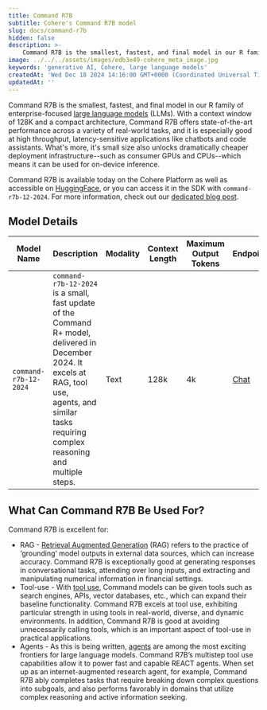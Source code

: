 ```yaml
---
title: Command R7B
subtitle: Cohere's Command R7B model
slug: docs/command-r7b
hidden: false
description: >-
    Command R7B is the smallest, fastest, and final model in our R family of enterprise-focused large language models. It excels at RAG, tool use, and agents.
image: ../../../assets/images/edb3e49-cohere_meta_image.jpg
keywords: 'generative AI, Cohere, large language models'
createdAt: 'Wed Dec 18 2024 14:16:00 GMT+0000 (Coordinated Universal Time)'
updatedAt: ''
---
```


Command R7B is the smallest, fastest, and final model in our R family of enterprise-focused [large language models](https://docs.cohere.com/v1/docs/the-cohere-platform#large-language-models-llms) (LLMs). With a context window of 128K and a compact architecture, Command R7B offers state-of-the-art performance across a variety of real-world tasks, and it is especially good at high throughput, latency-sensitive applications like chatbots and code assistants. What's more, it's small size also unlocks dramatically cheaper deployment infrastructure--such as consumer GPUs and CPUs--which means it can be used for on-device inference.

Command R7B is available today on the Cohere Platform as well as accessible on [HuggingFace](https://huggingface.co/CohereForAI/c4ai-command-r7b-12-2024), or you can access it in the SDK with `command-r7b-12-2024`. For more information, check out our [dedicated blog post](https://cohere.com/blog/command-r7b).

## Model Details
| Model Name               | Description                                                                                                                                                                                                                                         | Modality             | Context Length | Maximum Output Tokens | Endpoints              |
|--------------------------|-----------------------------------------------------------------------------------------------------------------------------------------------------------------------------------------------------------------------------------------------------|----------------------|----------------|-----------------------|------------------------|
| `command-r7b-12-2024`    | `command-r7b-12-2024` is a small, fast update of the Command R+ model, delivered in December 2024. It excels at RAG, tool use, agents, and similar tasks requiring complex reasoning and multiple steps.                                            | Text                 | 128k           | 4k                    | [Chat](/reference/chat)|

## What Can Command R7B Be Used For?
Command R7B is excellent for:

- RAG - [Retrieval Augmented Generation](https://docs.cohere.com/docs/retrieval-augmented-generation-rag) (RAG) refers to the practice of ‘grounding’ model outputs in external data sources, which can increase accuracy. Command R7B is exceptionally good at generating responses in conversational tasks, attending over long inputs, and extracting and manipulating numerical information in financial settings.
- Tool-use - With [tool use](https://docs.cohere.com/docs/tool-use), Command models can be given tools such as search engines, APIs, vector databases, etc., which can expand their baseline functionality. Command R7B excels at tool use, exhibiting particular strength in using tools in real-world, diverse, and dynamic environments. In addition, Command R7B is good at avoiding unnecessarily calling tools, which is an important aspect of tool-use in practical applications. 
- Agents - As this is being written, [agents](https://docs.cohere.com/docs/multi-step-tool-use) are among the most exciting frontiers for large language models. Command R7B’s multistep tool use capabilities allow it to power fast and capable REACT agents. When set up as an internet-augmented research agent, for example, Command R7B ably completes tasks that require breaking down complex questions into subgoals, and also performs favorably in domains that utilize complex reasoning and active information seeking. 
